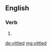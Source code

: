 ==English==

===Verb===
{{head|en|verb form}}

# {{en-past of|vittle}}

[[de:vittled]]
[[mg:vittled]]